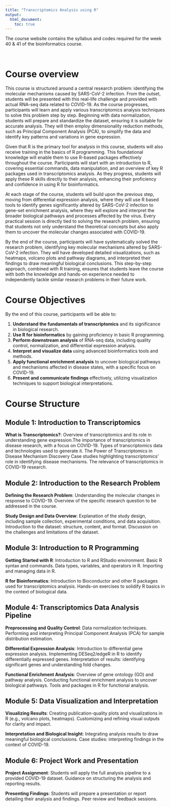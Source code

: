 ```yaml
---
title: "Transcriptomics Analysis using R"
output:
  html_document:
    toc: true
---
```



The course website contains the syllabus and codes required for the week 40 & 41 of the bioinformatics course.

<br>

# Course overview

This course is structured around a central research problem: identifying the molecular mechanisms caused by SARS-CoV-2 infection. From the outset, students will be presented with this real-life challenge and provided with actual RNA-seq data related to COVID-19. As the course progresses, participants will learn and apply various transcriptomics analysis techniques to solve this problem step by step. Beginning with data normalization, students will prepare and standardize the dataset, ensuring it is suitable for accurate analysis. They will then employ dimensionality reduction methods, such as Principal Component Analysis (PCA), to simplify the data and identify key patterns and variations in gene expression.

Given that R is the primary tool for analysis in this course, students will also receive training in the basics of R programming. This foundational knowledge will enable them to use R-based packages effectively throughout the course. Participants will start with an introduction to R, covering essential commands, data manipulation, and an overview of key R packages used in transcriptomics analysis. As they progress, students will apply these R skills directly to their analysis, enhancing their proficiency and confidence in using R for bioinformatics.

At each stage of the course, students will build upon the previous step, moving from differential expression analysis, where they will use R based tools to identify genes significantly altered by SARS-CoV-2 infection to gene-set enrichment analysis, where they will explore and interpret the broader biological pathways and processes affected by the virus. Every practical session is directly tied to solving the research problem, ensuring that students not only understand the theoretical concepts but also apply them to uncover the molecular changes associated with COVID-19.

By the end of the course, participants will have systematically solved the research problem, identifying key molecular mechanisms altered by SARS-CoV-2 infection. They will have developed detailed visualizations, such as heatmaps, volcano plots and pathway diagrams, and interpreted their findings to draw meaningful biological conclusions. This step-by-step approach, combined with R training, ensures that students leave the course with both the knowledge and hands-on experience needed to independently tackle similar research problems in their future work.

# Course Objectives

By the end of this course, participants will be able to:

1. **Understand the fundamentals of transcriptomics** and its significance in biological research.
2. **Use R for bioinformatics** by gaining proficiency in basic R programming.
3. **Perform downstream analysis** of RNA-seq data, including quality control, normalization, and differential expression analysis.
4. **Interpret and visualize data** using advanced bioinformatics tools and methods.
5. **Apply functional enrichment analysis** to uncover biological pathways and mechanisms affected in disease states, with a specific focus on COVID-19.
6. **Present and communicate findings** effectively, utilizing visualization techniques to support biological interpretations.

# Course Structure

## Module 1: Introduction to Transcriptomics

**What is Transcriptomics?**: 
Overview of transcriptomics and its role in understanding gene expression.The importance of transcriptomics in disease research, with a focus on COVID-19. Types of transcriptomics data and technologies used to generate it. The Power of Transcriptomics in Disease Mechanism Discovery Case studies highlighting transcriptomics' role in identifying disease mechanisms. The relevance of transcriptomics in COVID-19 research.

## Module 2: Introduction to the Research Problem

**Defining the Research Problem**: 
Understanding the molecular changes in response to COVID-19. Overview of the specific research question to be addressed in the course.

**Study Design and Data Overview**: 
Explanation of the study design, including sample collection, experimental conditions, and data acquisition. Introduction to the dataset: structure, content, and format. Discussion on the challenges and limitations of the dataset.

## Module 3: Introduction to R Programming

**Getting Started with R**: 
Introduction to R and RStudio environment. Basic R syntax and commands. Data types, variables, and operators in R. Importing and managing data in R.

**R for Bioinformatics**: 
Introduction to Bioconductor and other R packages used for transcriptomics analysis. Hands-on exercises to solidify R basics in the context of biological data.

## Module 4: Transcriptomics Data Analysis Pipeline

**Preprocessing and Quality Control**: 
Data normalization techniques. Performing and interpreting Principal Component Analysis (PCA) for sample distribution estimation.

**Differential Expression Analysis**: 
Introduction to differential gene expression analysis. Implementing DESeq2/edgeR in R to identify differentially expressed genes. Interpretation of results: identifying significant genes and understanding fold changes.

**Functional Enrichment Analysis**: 
Overview of gene ontology (GO) and pathway analysis. Conducting functional enrichment analysis to uncover biological pathways. Tools and packages in R for functional analysis.

## Module 5: Data Visualization and Interpretation
**Visualizing Results**: 
Creating publication-quality plots and visualizations in R (e.g., volcano plots, heatmaps). Customizing and refining visual outputs for clarity and impact.

**Interpretation and Biological Insight**: 
Integrating analysis results to draw meaningful biological conclusions. Case studies: interpreting findings in the context of COVID-19.

## Module 6: Project Work and Presentation

**Project Assignment**: 
Students will apply the full analysis pipeline to a provided COVID-19 dataset. Guidance on structuring the analysis and reporting results.

**Presenting Findings**: 
Students will prepare a presentation or report detailing their analysis and findings. Peer review and feedback sessions.
